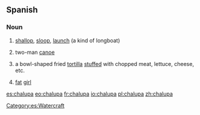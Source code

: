 ==Spanish==
{{wikipedia}}
===Noun===
{{es-noun|f}}

# {{nautical|lang=es}} [[shallop]], [[sloop]], [[launch]] (a kind of longboat)
# {{Mexico|lang=es}} two-man [[canoe]]
# {{Mexico|lang=es}} a bowl-shaped fried [[tortilla]] [[stuffed]] with chopped meat, lettuce, cheese, etc.
# {{Mexico|slang|lang=es}} [[fat]] [[girl]]

[[Category:es:Watercraft]]

[[es:chalupa]]
[[eo:chalupa]]
[[fr:chalupa]]
[[io:chalupa]]
[[pl:chalupa]]
[[zh:chalupa]]